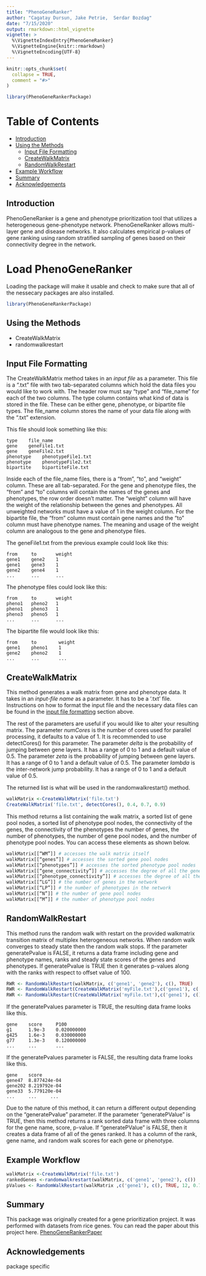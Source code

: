 ```yaml
---
title: "PhenoGeneRanker"
author: "Cagatay Dursun, Jake Petrie,  Serdar Bozdag"
date: "7/15/2020"
output: rmarkdown::html_vignette
vignette: >
  %\VignetteIndexEntry{PhenoGeneRanker}
  %\VignetteEngine{knitr::rmarkdown}
  %\VignetteEncoding{UTF-8}
---
```


```r
knitr::opts_chunk$set(
  collapse = TRUE,
  comment = "#>"
)
```

```r
library(PhenoGeneRankerPackage)
```
# Table of Contents
  - [Introduction](#Introduction)
  - [Using the Methods](#Using-the-Methods)  
    - [Input File Formatting](#Input-File-Formatting)  
    - [CreateWalkMatrix](#CreateWalkMatrix)  
    - [RandomWalkRestart](#randomwalkrestart)  
  - [Example Workflow](#Example-Workflow)
  - [Summary](#Summary)
  - [Acknowledgements](#Acknowledgements)
  
## <a id = "Introduction"></a> Introduction

PhenoGeneRanker is a gene and phenotype prioritization tool that utilizes a heterogeneous gene-phenotype network. PhenoGeneRanker allows multi-layer gene and disease networks. It also calculates empirical p-values of gene ranking using random stratified sampling of genes based on their connectivity degree in the network.

# Load PhenoGeneRanker

Loading the package will make it usable and check to make sure that all of the nessecary packages are also installed. 

```r
library(PhenoGeneRankerPackage)
```

## <a id = "Using-the-Methods"></a> Using the Methods

* CreateWalkMatrix
* randomwalkrestart


## <a id = "Input-File-Formatting"></a> Input File Formatting
The CreateWalkMatrix method takes in an _input file_ as a parameter. This file is a ".txt" file with two tab-separated columns which hold the data files you would like to work with. The header row must say “type” and “file_name” for each of the two columns. The type column contains what kind of data is stored in the file. These can be either gene, phenotype, or bipartite file types. The file_name column stores the name of your data file along with the “.txt” extension.   

This file should look something like this:
```
type    file_name  
gene    geneFile1.txt 
gene    geneFile2.txt
phenotype    phenotypeFile1.txt  
phenotype    phenotypeFile2.txt
bipartite    bipartiteFile.txt  
```

Inside each of the file_name files, there is a “from”, “to”, and “weight” column. These are all tab-separated. For the gene and phenotype files, the “from” and “to” columns will contain the names of the genes and phenotypes, the row order doesn’t matter. The “weight” column will have the weight of the relationship between the genes and phenotypes. All unweighted networks must have a value of 1 in the weight column. For the bipartite file, the “from” column must contain gene names and the “to” column must have phenotype names. The meaning and usage of the weight column are analogous to the gene and phenotype files.  

The geneFile1.txt from the previous example could look like this:
```
from     to       weight  
gene1    gene2    1  
gene1    gene3    1  
gene2    gene4    1 
...      ...      ...
```
The phenotype files could look like this:
```
from     to       weight  
pheno1   pheno2   1  
pheno1   pheno3   1  
pheno3   pheno5   1  
...      ...      ...
```
The bipartite file would look like this:
```
from     to        weight  
gene1    pheno1    1  
gene2    pheno2    1 
...      ...       ...
```

## <a id = "CreateWalkMatrix"></a> CreateWalkMatrix

This method generates a walk matrix from gene and phenotype data. It takes in an *input-file name* as a parameter. It has to be a '.txt' file. Instructions on how to format the input file and the necessary data files can be found in the [input file formatting](#Input-File-Formatting) section above.

The rest of the parameters are useful if you would like to alter your resulting matrix. The parameter *numCores* is the number of cores used for parallel processing, it defaults to a value of 1. It is recommended to use detectCores() for this parameter. The parameter *delta* is the probability of jumping between gene layers. It has a range of 0 to 1 and a default value of 0.5. The parameter *zeta* is the probability of jumping between gene layers. It has a range of 0 to 1 and a default value of 0.5. The parameter *lambda* is the inter-network jump probability. It has a range of 0 to 1 and a default value of 0.5.

The returned list is what will be used in the randomwalkrestart() method.

```r
walkMatrix <-CreateWalkMatrix('file.txt')
CreateWalkMatrix('file.txt', detectCores(), 0.4, 0.7, 0.9)
```

This method returns a list containing the walk matrix, a sorted list of gene pool nodes, a sorted list of phenotype pool nodes, the connectivity of the genes, the connectivity of the phenotypes the number of genes, the number of phenotypes, the number of gene pool nodes,  and the number of phenotype pool nodes. You can access these elements as shown below. 
```r
walkMatrix[[“WM”]] # accesses the walk matrix itself
walkMatrix[[“genes”]] # accesses the sorted gene pool nodes
walkMatrix[[“phenotypes”]] # accesses the sorted phenotype pool nodes
walkMatrix[[“gene_connectivity”]] # accesses the degree of all the genes in the network
walkMatrix[[“phenotype_connectivity”]] # accesses the degree of all the phenotypes in the network
walkMatrix[[“LG”]] # the number of genes in the network
walkMatrix[[“LP”]] # the number of phenotypes in the network
walkMatrix[[“N”]] # the number of gene pool nodes
walkMatrix[[“M”]] # the number of phenotype pool nodes
```


## <a id = "randomwalkrestart"></a> RandomWalkRestart

This method runs the random walk with restart on the provided walkmatrix transition matrix of multiplex heterogeneous networks. When random walk converges to steady state then the random walk stops. If the parameter generatePvalue is FALSE, it returns a data frame including gene and phenotype names, ranks and steady state scores of the genes and phenotypes. If generatePvalue is TRUE then it generates p-values along with the ranks with respect to offset value of 100.

```r
RWR <- RandomWalkRestart(walkMatrix, c('gene1', 'gene2'), c(), TRUE)
RWR <- RandomWalkRestart(CreateWalkMatrix('myFile.txt'),c('gene1'), c('phenotype1', 'phenotype2'), FALSE)
RWR <- RandomWalkRestart(CreateWalkMatrix('myFile.txt'),c('gene1'), c(), TRUE, 12, 0.7, 0.6, “tau”=(1,0.5,1.5), “phi”=(1,0.5,1.5))
```

If the generatePvalues parameter is TRUE, the resulting data frame looks like this.
```
gene    score     P100
g1      1.9e-3    0.020000000
g425    1.6e-3    0.030000000
g77     1.3e-3    0.120000000
...     ...       ...
```
If the generatePvalues parameter is FALSE, the resulting data frame looks like this.
```
gene    score
gene47  8.877424e-04
gene202 8.219792e-04
gene33  5.779120e-04
...     ...     ...
```

Due to the nature of this method, it can return a different output depending on the "generatePvalue" parameter. If the parameter "generatePValue" is TRUE, then this method returns a rank sorted data frame with three columns for the gene name, score, p-value. If "generatePValue" is FALSE, then it creates a data frame of all of the genes ranked. It has a column of the rank, gene name, and random walk scores for each gene or phenotype.

## <a id = "Example-Workflow"></a> Example Workflow

```r
walkMatrix <-CreateWalkMatrix('file.txt')
rankedGenes <-randomwalkrestart(walkMatrix, c('gene1', 'gene2'), c())
pValues <- RandomWalkRestart(walkMatrix ,c('gene1'), c(), TRUE, 12, 0.7, 0.6, “tau”=(1,0.5,1.5), “phi”=(1,0.5,1.5))
```

## <a id = "Summary"></a> Summary
This package was originally created for a gene prioritization project. It was performed with datasets from rice genes. You can read the paper about this project here. [PhenoGeneRankerPaper]()

## <a id = "Acknowledgements"></a> Acknowledgements
package specific

